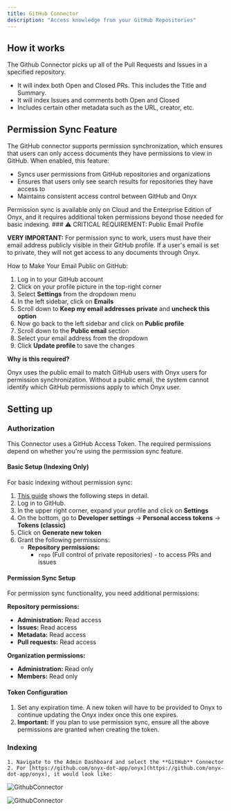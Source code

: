 ```yaml
---
title: GitHub Connector
description: "Access knowledge from your GitHub Repositories"
---
```


## How it works

The Github Connector picks up all of the Pull Requests and Issues in a specified repository.

- It will index both Open and Closed PRs. This includes the Title and Summary.
- It will index Issues and comments both Open and Closed
- Includes certain other metadata such as the URL, creator, etc.

## Permission Sync Feature
The GitHub connector supports permission synchronization, which ensures that users can only access documents they have permissions to view in GitHub. When enabled, this feature:

- Syncs user permissions from GitHub repositories and organizations
- Ensures that users only see search results for repositories they have access to
- Maintains consistent access control between GitHub and Onyx

<Note>
Permission sync is available only on Cloud and the Enterprise Edition of Onyx, and it requires additional token permissions beyond those needed for basic indexing.
</Note>

<Info>
### ⚠️ CRITICAL REQUIREMENT: Public Email Profile

**VERY IMPORTANT:** For permission sync to work, users must have their email address publicly visible in their GitHub profile. If a user's email is set to private, they will not get access to any documents through Onyx.

How to Make Your Email Public on GitHub:

1. Log in to your GitHub account
2. Click on your profile picture in the top-right corner
3. Select **Settings** from the dropdown menu
4. In the left sidebar, click on **Emails**
5. Scroll down to **Keep my email addresses private** and **uncheck this option**
6. Now go back to the left sidebar and click on **Public profile**
7. Scroll down to the **Public email** section
8. Select your email address from the dropdown
9. Click **Update profile** to save the changes

**Why is this required?** 

Onyx uses the public email to match GitHub users with Onyx users for permission synchronization. Without a public email, the system cannot identify which GitHub permissions apply to which Onyx user.
</Info>

## Setting up

### Authorization

This Connector uses a GitHub Access Token. The required permissions depend on whether you're using the permission sync feature.

#### Basic Setup (Indexing Only)

For basic indexing without permission sync:

1. [This guide](https://docs.github.com/en/enterprise-server@3.4/authentication/keeping-your-account-and-data-secure/creating-a-personal-access-token) shows the following steps in detail.
2. Log in to GitHub.
3. In the upper right corner, expand your profile and click on **Settings**
4. On the bottom, go to **Developer settings** -> **Personal access tokens** -> **Tokens (classic)**
5. Click on **Generate new token**
6. Grant the following permissions:
   - **Repository permissions:**
     - `repo` (Full control of private repositories) - to access PRs and issues

#### Permission Sync Setup

For permission sync functionality, you need additional permissions:

**Repository permissions:**
- **Administration:** Read access
- **Issues:** Read access  
- **Metadata:** Read access
- **Pull requests:** Read access

**Organization permissions:**
- **Administration:** Read only
- **Members:** Read only

#### Token Configuration

1. Set any expiration time. A new token will have to be provided to Onyx to continue updating the Onyx index once this one expires.
2. **Important:** If you plan to use permission sync, ensure all the above permissions are granted when creating the token.

### Indexing

    1. Navigate to the Admin Dashboard and select the **GitHub** Connector
    2. For [https://github.com/onyx-dot-app/onyx](https://github.com/onyx-dot-app/onyx), it would look like:

![GithubConnector](/images/connectors/github/GithubCredential.png)

![GithubConnector](/images/connectors/github/GithubConnector.png)

